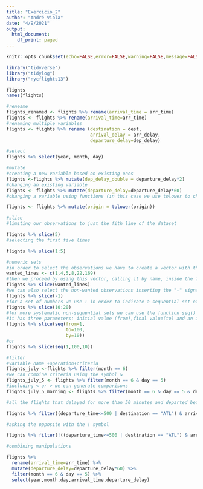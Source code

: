 ```yaml
---
title: "Exercicio_2"
author: "André Viola"
date: "4/9/2021"
output:
  html_document:
    df_print: paged
---
```



```r

knitr::opts_chunk$set(echo=FALSE,error=FALSE,warning=FALSE,message=FALSE)

```

```r
library("tidyverse")
library("tidylog")
library("nycflights13")
```

```r
flights
names(flights)
```
```r
#reneame
flights_renamed <- flights %>% rename(arrival_time = arr_time)
flights <- flights %>% rename(arrival_time=arr_time)
#renaming multiple variables
flights <- flights %>% rename (destination = dest, 
                               arrival_delay = arr_delay,
                               departure_delay=dep_delay)

```

```r
#select
flights %>% select(year, month, day)
```

```r
#mutate
#creating a new variable based on existing ones
flights <-flights %>% mutate(dep_delay_double = departure_delay*2)
#changing an existing variable
flights <- flights %>% mutate(departure_delay=departure_delay*60)
#changing a variable using functions (in this case we use tolower to change the vairable origin from upper case to lower case)

flights <- flights %>% mutate(origin = tolower(origin))

```

```r
#slice
#limiting our observations to just the fith line of the dataset

flights %>% slice(5)
#selecting the first five lines 

flights %>% slice(1:5)
```

```r
#numeric sets
#in order to select the observations we have to create a vector with the positions of the wanted elements
wanted_lines <- c(1,4,5,8,22,169)
#then we proceed by using this vector, calling it by name, inside the function slice
flights %>% slice(wanted_lines)
#we can also select the non-wanted observations inserting the "-" signal in front of the number
flights %>% slice(-1)
#for a set of numbers we use : in order to indicate a sequential set of numbers 
flights %>% slice(10:20)
#for more systematic non-sequential sets we can use the function seq() 
#it has three parameters: initial value (from),final value(to) and an increment (by)
flights %>% slice(seq(from=1,
                      to=100,
                      by=10))
#or
flights %>% slice(seq(1,100,10))
```


```r
#filter
#variable name +operation+criteria
flights_july <-flights %>% filter(month == 6)
#we can combine criteria using the symbol &
flights_july_5 <- flights %>% filter(month == 6 & day == 5)
#including < or > we can generate comparisons 
flights_july_5_morning <- flights %>% filter(month == 6 & day == 5 & departure_time < 1200)

#all the flights that delayed for more than 50 minutes and departed before 5 a.m. or that arrived in Atlanta(ATL)

flights %>% filter((departure_time<=500 | destination == "ATL") & arrival_delay>=50)

#asking the opposite with the ! symbol

flights %>% filter(!((departure_time<=500 | destination == "ATL") & arrival_delay>=50))

```

```r
#combining manipulations

flights %>% 
  rename(arrival_time=arr_time) %>%
  mutate(departure_delay=departure_delay*60) %>%
  filter(month == 6 & day == 5) %>%
  select(year,month,day,arrival_time,departure_delay)
```


